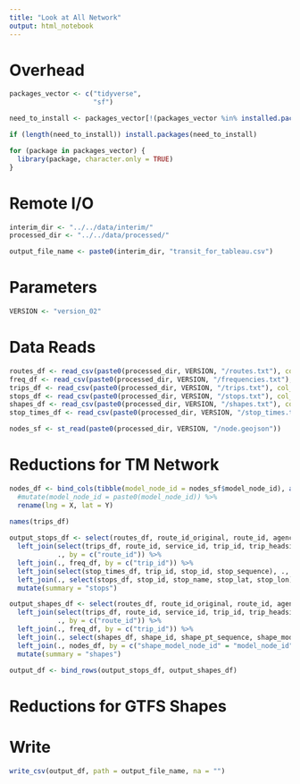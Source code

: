 ```yaml
---
title: "Look at All Network"
output: html_notebook
---
```


# Overhead
```r
packages_vector <- c("tidyverse",
                     "sf")

need_to_install <- packages_vector[!(packages_vector %in% installed.packages()[,"Package"])]

if (length(need_to_install)) install.packages(need_to_install)

for (package in packages_vector) {
  library(package, character.only = TRUE)
}

```

# Remote I/O
```r
interim_dir <- "../../data/interim/"
processed_dir <- "../../data/processed/" 

output_file_name <- paste0(interim_dir, "transit_for_tableau.csv")
```

# Parameters
```r
VERSION <- "version_02"
```


# Data Reads
```r
routes_df <- read_csv(paste0(processed_dir, VERSION, "/routes.txt"), col_types = "ccccciccccccccci")
freq_df <- read_csv(paste0(processed_dir, VERSION, "/frequencies.txt"), col_types = "iitt")
trips_df <- read_csv(paste0(processed_dir, VERSION, "/trips.txt"), col_types = "ccncnncccccccccccciii")
stops_df <- read_csv(paste0(processed_dir, VERSION, "/stops.txt"), col_types  = "ccddccnccnccccinci")
shapes_df <- read_csv(paste0(processed_dir, VERSION, "/shapes.txt"), col_types = "iinci")
stop_times_df <- read_csv(paste0(processed_dir, VERSION, "/stop_times.txt"), col_types = "tticncddcccccccccccii")

nodes_sf <- st_read(paste0(processed_dir, VERSION, "/node.geojson"))
```

# Reductions for TM Network
```r
nodes_df <- bind_cols(tibble(model_node_id = nodes_sf$model_node_id), as_tibble(st_coordinates(nodes_sf))) %>%
  #mutate(model_node_id = paste0(model_node_id)) %>%
  rename(lng = X, lat = Y)

names(trips_df)
  
output_stops_df <- select(routes_df, route_id_original, route_id, agency_id, route_short_name, route_long_name, agency_raw_name) %>%
  left_join(select(trips_df, route_id, service_id, trip_id, trip_headsign, direction_id, shape_id),
            ., by = c("route_id")) %>%
  left_join(., freq_df, by = c("trip_id")) %>%
  left_join(select(stop_times_df, trip_id, stop_id, stop_sequence), ., by = c("trip_id")) %>%
  left_join(., select(stops_df, stop_id, stop_name, stop_lat, stop_lon), by = c("stop_id")) %>%
  mutate(summary = "stops")

output_shapes_df <- select(routes_df, route_id_original, route_id, agency_id, route_short_name, route_long_name, agency_raw_name) %>%
  left_join(select(trips_df, route_id, service_id, trip_id, trip_headsign, direction_id, shape_id),
            ., by = c("route_id")) %>%
  left_join(., freq_df, by = c("trip_id")) %>%
  left_join(., select(shapes_df, shape_id, shape_pt_sequence, shape_model_node_id), by = c("shape_id")) %>%
  left_join(., nodes_df, by = c("shape_model_node_id" = "model_node_id")) %>%
  mutate(summary = "shapes")

output_df <- bind_rows(output_stops_df, output_shapes_df)

```

# Reductions for GTFS Shapes

# Write
```r
write_csv(output_df, path = output_file_name, na = "")
```

